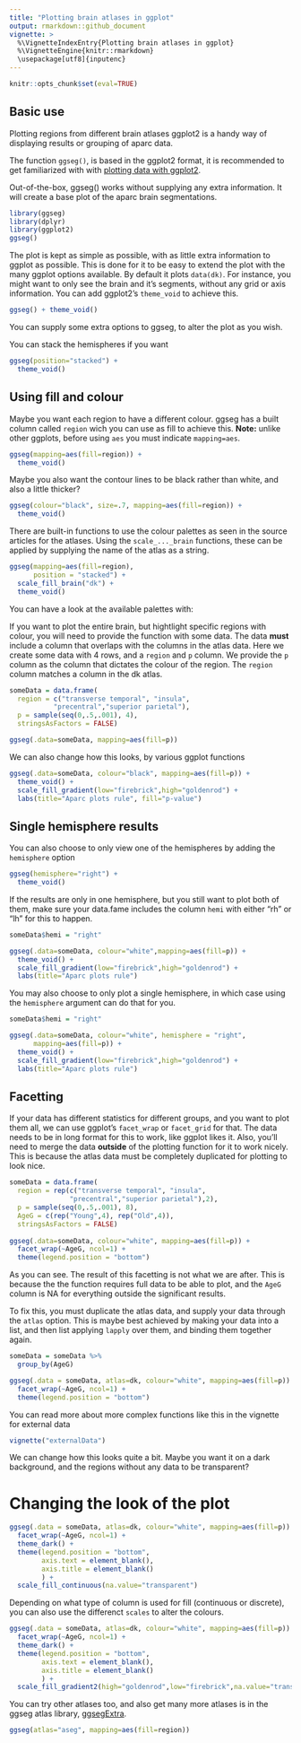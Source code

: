 ```yaml
---
title: "Plotting brain atlases in ggplot"
output: rmarkdown::github_document
vignette: >
  %\VignetteIndexEntry{Plotting brain atlases in ggplot}
  %\VignetteEngine{knitr::rmarkdown}
  \usepackage[utf8]{inputenc}
---
```


```r
knitr::opts_chunk$set(eval=TRUE)
```

## Basic use
Plotting regions from different brain atlases ggplot2 is a handy way of displaying results or grouping of aparc data.

The function `ggseg()`, is based in the ggplot2 format, it is recommended to get familiarized with with [plotting data with ggplot2](http://r-statistics.co/Complete-Ggplot2-Tutorial-Part1-With-R-Code.html). 

Out-of-the-box, ggseg() works without supplying any extra information. 
It will create a base plot of the aparc brain segmentations.

```r
library(ggseg)
library(dplyr)
library(ggplot2)
ggseg()
```

The plot is kept as simple as possible, with as little extra information to ggplot as possible. 
This is done for it to be easy to extend the plot with the many ggplot options available.
By default it plots `data(dk)`.
For instance, you might want to only see the brain and it's segments, without any grid or axis information.
You can add ggplot2's `theme_void` to achieve this.

```r
ggseg() + theme_void()
```

You can supply some extra options to ggseg, to alter the plot as you wish.

You can stack the hemispheres if you want
```r
ggseg(position="stacked") +
  theme_void()
```


## Using fill and colour
Maybe you want each region to have a different colour. 
ggseg has a built column called `region` wich you can use as fill to achieve this.
**Note:** unlike other ggplots, before using `aes` you must indicate `mapping=aes`.
  
```r
ggseg(mapping=aes(fill=region)) +
  theme_void()
```

Maybe you also want the contour lines to be black rather than white, and also a little thicker?

```r
ggseg(colour="black", size=.7, mapping=aes(fill=region)) +
  theme_void()
```

There are built-in functions to use the colour palettes as seen in the source articles for the atlases.
Using the `scale_..._brain` functions, these can be applied by supplying the name of the
atlas as a string.

```r
ggseg(mapping=aes(fill=region),
      position = "stacked") +
  scale_fill_brain("dk") +
  theme_void()
```

You can have a look at the available palettes with:

If you want to plot the entire brain, but hightlight specific regions with colour, you will need to provide the function with some data.
The data **must** include a column that overlaps with the columns in the atlas data.
Here we create some data with 4 rows, and a `region` and `p` column. We provide the `p` column as the column that dictates the colour of the region. The `region` column matches a column in the dk atlas.

```r
someData = data.frame(
  region = c("transverse temporal", "insula",
           "precentral","superior parietal"), 
  p = sample(seq(0,.5,.001), 4),
  stringsAsFactors = FALSE)

ggseg(.data=someData, mapping=aes(fill=p))

```

We can also change how this looks, by various ggplot functions
```r
ggseg(.data=someData, colour="black", mapping=aes(fill=p)) +
  theme_void() +
  scale_fill_gradient(low="firebrick",high="goldenrod") +
  labs(title="Aparc plots rule", fill="p-value")
```

## Single hemisphere results

You can also choose to only view one of the hemispheres by adding the `hemisphere` option
```r
ggseg(hemisphere="right") +
  theme_void()
```

If the results are only in one hemisphere, but you still want to plot both of them, make sure your data.fame includes the column `hemi` with either "rh" or "lh" for this to happen.
```r
someData$hemi = "right"

ggseg(.data=someData, colour="white",mapping=aes(fill=p)) +
  theme_void() +
  scale_fill_gradient(low="firebrick",high="goldenrod") +
  labs(title="Aparc plots rule")

```

You may also choose to only plot a single hemisphere, in which case using the `hemisphere` argument can do that for you.

```r
someData$hemi = "right"

ggseg(.data=someData, colour="white", hemisphere = "right",
      mapping=aes(fill=p)) +
  theme_void() +
  scale_fill_gradient(low="firebrick",high="goldenrod") +
  labs(title="Aparc plots rule")
```

## Facetting
If your data has different statistics for different groups, and you want to plot them all, we can use ggplot's `facet_wrap` or `facet_grid` for that.
The data needs to be in long format for this to work, like ggplot likes it.
Also, you'll need to merge the data **outside** of the plotting function for it to work nicely.
This is because the atlas data must be completely duplicated for plotting to look nice.

```r
someData = data.frame(
  region = rep(c("transverse temporal", "insula",
               "precentral","superior parietal"),2), 
  p = sample(seq(0,.5,.001), 8),
  AgeG = c(rep("Young",4), rep("Old",4)),
  stringsAsFactors = FALSE)
  
ggseg(.data=someData, colour="white", mapping=aes(fill=p)) +
  facet_wrap(~AgeG, ncol=1) +
  theme(legend.position = "bottom")

```

As you can see. The result of this facetting is not what we are after. 
This is because the the function requires full data to be able to plot, and the `AgeG` column is NA for everything outside the significant results.

To fix this, you must duplicate the atlas data, and supply your data through the `atlas` option.
This is maybe best achieved by making your data into a list, and then list applying `lapply` over them, and binding them together again.

```r
someData = someData %>% 
  group_by(AgeG)

ggseg(.data = someData, atlas=dk, colour="white", mapping=aes(fill=p)) +
  facet_wrap(~AgeG, ncol=1) +
  theme(legend.position = "bottom")
```

You can read more about more complex functions like this in the vignette for external data
```r
vignette("externalData")
```

We can change how this looks quite a bit.
Maybe you want it on a dark background, and the regions without any data to be transparent?

# Changing the look of the plot
```r
ggseg(.data = someData, atlas=dk, colour="white", mapping=aes(fill=p)) +
  facet_wrap(~AgeG, ncol=1) +
  theme_dark() +
  theme(legend.position = "bottom",
        axis.text = element_blank(),
        axis.title = element_blank()
        ) +
  scale_fill_continuous(na.value="transparent")
```

Depending on what type of column is used for fill (continuous or discrete),
you can also use the differenct `scales` to alter the colours.
```r
ggseg(.data = someData, atlas=dk, colour="white", mapping=aes(fill=p)) +
  facet_wrap(~AgeG, ncol=1) +
  theme_dark() +
  theme(legend.position = "bottom",
        axis.text = element_blank(),
        axis.title = element_blank()
        ) +
  scale_fill_gradient2(high="goldenrod",low="firebrick",na.value="transparent")

```

You can try other atlases too, and also get many more atlases is in the ggseg atlas library, [ggsegExtra](https://github.com/LCBC-UiO/ggsegExtra).
```r
ggseg(atlas="aseg", mapping=aes(fill=region))
```
